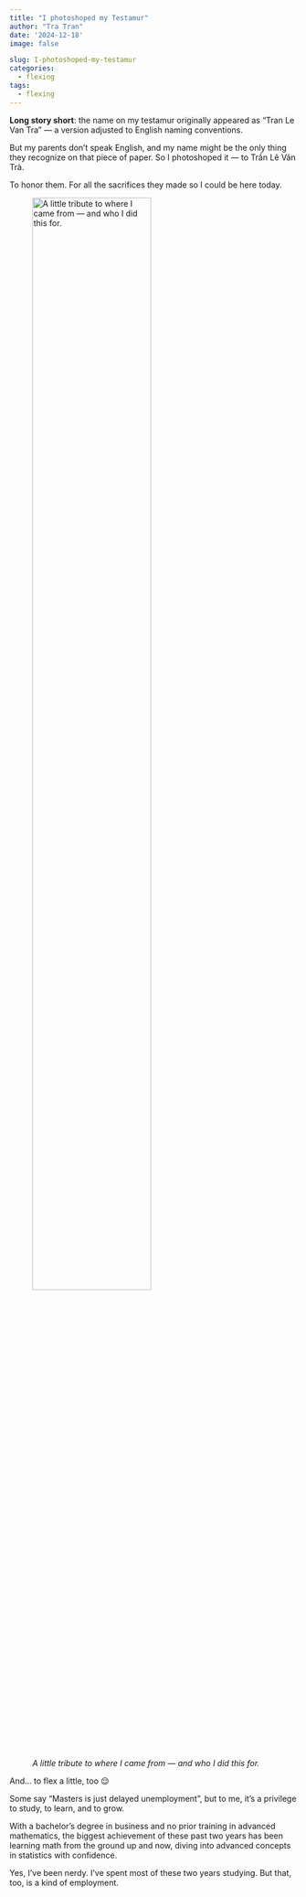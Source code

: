 ```yaml
---
title: "I photoshoped my Testamur"
author: "Tra Tran"
date: '2024-12-18'
image: false

slug: I-photoshoped-my-testamur
categories:
  - flexing
tags:
  - flexing
---
```


**Long story short**: the name on my testamur originally appeared as “Tran Le Van Tra” — a version adjusted to English naming conventions.

But my parents don’t speak English, and my name might be the only thing they recognize on that piece of paper. So I photoshoped it — to Trần Lê Vân Trà.

To honor them. For all the sacrifices they made so I could be here today.

![*A little tribute to where I came from — and who I did this for.*](photoshoped_testamur.png){width="70%"}

And… to flex a little, too 😌

Some say "Masters is just delayed unemployment", but to me, it’s a privilege to study, to learn, and to grow.

With a bachelor's degree in business and no prior training in advanced mathematics, the biggest achievement of these past two years has been learning math from the ground up and now, diving into advanced concepts in statistics with confidence.

Yes, I’ve been nerdy. I’ve spent most of these two years studying. But that, too, is a kind of employment.
